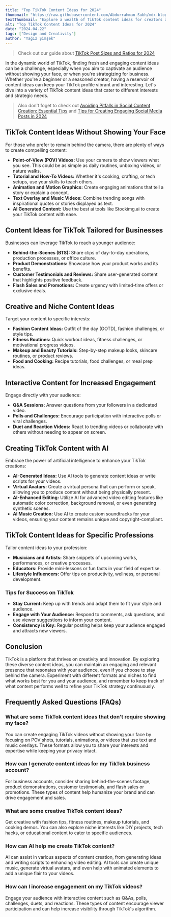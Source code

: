 ```yaml
---
title: "Top TikTok Content Ideas for 2024"
thumbnail: "https://raw.githubusercontent.com/Abdurrahman-Subh/mdx-blog/main/images/tiktok-girl.png"
textThumbnail: "Explore a wealth of TikTok content ideas for creators and businesses alike. Whether you're camera-shy or a budding influencer, find unique ways to engage your audience without showing your face, leverage AI tools for innovative content, and boost interaction with interactive formats."
alt: "Top TikTok Content Ideas for 2024"
date: "2024.04.22"
tags: ["Design and Creativity"]
author: "Yağız Şimşek"
---
```


<CustomImage
    src="https://raw.githubusercontent.com/Abdurrahman-Subh/mdx-blog/main/images/tiktok-girl.png"
    alt="Top TikTok Content Ideas for 2024"
/>

> Check out our guide about [TikTok Post Sizes and Ratios for 2024](https://stockimg.ai/blog/design/tiktok-post-sizes-and-ratios)

In the dynamic world of TikTok, finding fresh and engaging content ideas can be a challenge, especially when you aim to captivate an audience without showing your face, or when you're strategizing for business. Whether you're a beginner or a seasoned creator, having a reservoir of content ideas can keep your TikTok profile vibrant and interesting. Let's dive into a variety of TikTok content ideas that cater to different interests and strategic needs.

> Also don't foget to check out [Avoiding Pitfalls in Social Content Creation: Essential Tips](https://stockimg.ai/blog/design-and-creativity/avoiding-pitfalls-in-social-content-creation) and [Tips for Creating Engaging Social Media Posts in 2024](https://stockimg.ai/blog/design-and-creativity/tips-for-creating-engaging-social-media-posts)

## TikTok Content Ideas Without Showing Your Face

<CustomImage
    src="https://media.stockimg.ai/image/ATB19ms2FoCu.png"
    alt="couple dancing, silhouette"
/>

For those who prefer to remain behind the camera, there are plenty of ways to create compelling content:

- **Point-of-View (POV) Videos:** Use your camera to show viewers what you see. This could be as simple as daily routines, unboxing videos, or nature walks.
- **Tutorial and How-To Videos:** Whether it's cooking, crafting, or tech setups, use your skills to teach others.
- **Animation and Motion Graphics:** Create engaging animations that tell a story or explain a concept.
- **Text Overlay and Music Videos:** Combine trending songs with inspirational quotes or stories displayed as text.
- **AI Generated Content:** Use the best ai tools like Stockimg.ai to create your TikTok content with ease.

## Content Ideas for TikTok Tailored for Businesses

<CustomImage
    src="https://raw.githubusercontent.com/Abdurrahman-Subh/mdx-blog/main/images/businesswoman-phone.png"
    alt="a businesswoman checking her phone"
/>

Businesses can leverage TikTok to reach a younger audience:

- **Behind-the-Scenes (BTS):** Share clips of day-to-day operations, production processes, or office culture.
- **Product Demonstrations:** Showcase how your product works and its benefits.
- **Customer Testimonials and Reviews:** Share user-generated content that highlights positive feedback.
- **Flash Sales and Promotions:** Create urgency with limited-time offers or exclusive deals.

## Creative and Niche Content Ideas

<CustomImage
    src="https://media.stockimg.ai/image/tE2AFg8pxsZl.png"
    alt="makeup elements, such as lipsticks, eyeshadows, and brushes, without depicting the actual face of a woman"
/>

Target your content to specific interests:

- **Fashion Content Ideas:** Outfit of the day (OOTD), fashion challenges, or style tips.
- **Fitness Routines:** Quick workout ideas, fitness challenges, or motivational progress videos.
- **Makeup and Beauty Tutorials:** Step-by-step makeup looks, skincare routines, or product reviews.
- **Food and Cooking:** Recipe tutorials, food challenges, or meal prep ideas.

## Interactive Content for Increased Engagement

<CustomImage
    src="https://raw.githubusercontent.com/Abdurrahman-Subh/mdx-blog/main/images/tiktok-girl2.png"
    alt="tiktok girl doing Q&A sessions with her auidence online"
/>

Engage directly with your audience:

- **Q&A Sessions:** Answer questions from your followers in a dedicated video.
- **Polls and Challenges:** Encourage participation with interactive polls or viral challenges.
- **Duet and Reaction Videos:** React to trending videos or collaborate with others without needing to appear on screen.

## Creating TikTok Content with AI

<CustomImage
    src="https://media.stockimg.ai/image/cDiAnj_294kY.png"
    alt="ai tiktok content example"
/>

Embrace the power of artificial intelligence to enhance your TikTok creations:

- **AI-Generated Ideas:** Use AI tools to generate content ideas or write scripts for your videos.
- **Virtual Avatars:** Create a virtual persona that can perform or speak, allowing you to produce content without being physically present.
- **AI-Enhanced Editing:** Utilize AI for advanced video editing features like automatic color correction, background removal, or even generating synthetic scenes.
- **AI Music Creation:** Use AI to create custom soundtracks for your videos, ensuring your content remains unique and copyright-compliant.

## TikTok Content Ideas for Specific Professions

<CustomImage
    src="https://raw.githubusercontent.com/Abdurrahman-Subh/mdx-blog/main/images/bass-girl.png"
    alt="a woman with a school uniform playing electrical bass guitar"
/>

Tailor content ideas to your profession:

- **Musicians and Artists:** Share snippets of upcoming works, performances, or creative processes.
- **Educators:** Provide mini-lessons or fun facts in your field of expertise.
- **Lifestyle Influencers:** Offer tips on productivity, wellness, or personal development.


### Tips for Success on TikTok

- **Stay Current:** Keep up with trends and adapt them to fit your style and audience.
- **Engage with Your Audience:** Respond to comments, ask questions, and use viewer suggestions to inform your content.
- **Consistency is Key:** Regular posting helps keep your audience engaged and attracts new viewers.

## Conclusion

TikTok is a platform that thrives on creativity and innovation. By exploring these diverse content ideas, you can maintain an engaging and relevant presence that resonates with your audience, even if you choose to stay behind the camera. Experiment with different formats and niches to find what works best for you and your audience, and remember to keep track of what content performs well to refine your TikTok strategy continuously.

## Frequently Asked Questions (FAQs)

### What are some TikTok content ideas that don't require showing my face?

You can create engaging TikTok videos without showing your face by focusing on POV shots, tutorials, animations, or videos that use text and music overlays. These formats allow you to share your interests and expertise while keeping your privacy intact.

### How can I generate content ideas for my TikTok business account?

For business accounts, consider sharing behind-the-scenes footage, product demonstrations, customer testimonials, and flash sales or promotions. These types of content help humanize your brand and can drive engagement and sales.

### What are some creative TikTok content ideas?

Get creative with fashion tips, fitness routines, makeup tutorials, and cooking demos. You can also explore niche interests like DIY projects, tech hacks, or educational content to cater to specific audiences.

### How can AI help me create TikTok content?

AI can assist in various aspects of content creation, from generating ideas and writing scripts to enhancing video editing. AI tools can create unique music, generate virtual avatars, and even help with animated elements to add a unique flair to your videos.

### How can I increase engagement on my TikTok videos?

Engage your audience with interactive content such as Q&As, polls, challenges, duets, and reactions. These types of content encourage viewer participation and can help increase visibility through TikTok's algorithm.